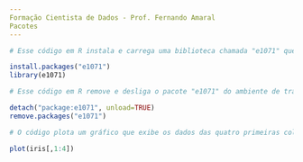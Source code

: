---
Formação Cientista de Dados - Prof. Fernando Amaral
Pacotes
---

```{r}
# Esse código em R instala e carrega uma biblioteca chamada "e1071" que contém funções e ferramentas úteis para análise estatística e mineração de dados.

install.packages("e1071")
library(e1071)
```

```{r}
# Esse código em R remove e desliga o pacote "e1071" do ambiente de trabalho.

detach("package:e1071", unload=TRUE)
remove.packages("e1071")
```

```{r}
# O código plota um gráfico que exibe os dados das quatro primeiras colunas do conjunto de dados "iris".

plot(iris[,1:4])
```


